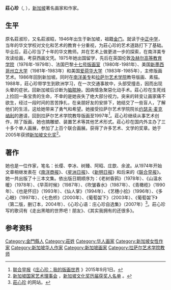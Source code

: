 {{fansite|time=2015-12-17T09:59:12+00:00}}
{{primarysources|time=2015-12-17T09:59:12+00:00}}
'''莊心珍'''（{{lang-en|Chng Seok Tin}}, {{bd|1946年||}}），[[新加坡|新加坡]]著名画家和作家。

==生平==
原名莊淑珍，又名莊淑昭，1946年出生于新加坡，祖籍[[金门|金门]]。就读于[[中正中学|中正中学]]，当年的华文学校对文化和艺术的教育十分重视，为莊心珍的艺术道路打下了基础。毕业后，莊心珍当了十年的华文教师。并在艺术上做更进一步的探索，在南洋美专攻读绘画，考获西画文凭。1975年她出国留学，先后在英国伦敦[[及赫尔高等教育学院|及赫尔高等教育学院]]（1976年-1979年）、法国巴黎[[十七号版画室|十七号版画室]]（1980年-1981年）、美国[[新墨西哥州立大学|新墨西哥州立大学]]（1981年-1983年）和美国[[爱荷华大学|爱荷华大学]]（1983年-1985年），主修版画艺术。1986年回到新加坡。同时在[[南洋美专|南洋美专]]和[[拉萨尔艺术学院|拉萨尔艺术学院]]教导版画、素描。1988年，莊心珍带学生到欧洲学习，在一次交通事故中，头部受撞击，因而出现头晕的症状。回新加坡后诊断为[[脑脓肿|脑脓肿]]。因病情急聚惡化动手术。莊心珍在生死线上捡回一条宝贵的生命，不幸的是她丧失了绝大部分视力。突来的转变让画家痛不欲生，经过一段时间的苦苦挣扎，在亲朋好友的安排下，她结交了一些盲人，了解他们的生活，这给她带来了勇气和希望。她接受拉萨尔艺术学院院长[[约瑟夫·麦克纳利|约瑟夫·麦克纳利]]的邀请，回到拉萨尔艺术学院教导版画至1997年<ref>[[联合早报|联合早报]]《[http://www.zaobao.com.sg/culture/arts/story20150901-521223 庄心珍：我的版画世界] {{Wayback|url=http://www.zaobao.com.sg/culture/arts/story20150901-521223 |date=20151222152118 }}》2015年9月1日。</ref>。莊心珍继续从事艺术创作，除了版画，她也搞雕塑、装置艺术等其他艺术形式。莊心珍在国内外主办了三十多个单人画展，参加了上百个联合画展。获得了许多艺术、文学的奖章。她于2005年获颁[[新加坡文化奖|新加坡文化奖]]<ref>[https://www.nac.gov.sg/home 新加坡国家艺术理事会] {{webarchive|url=https://web.archive.org/web/20151122024433/https://www.nac.gov.sg/home |date=2015-11-22 }}，[https://www.nac.gov.sg/docs/cmyaa/cmyaa_recipients_2015.pdf 新加坡文化奖历届获奖人名单] {{webarchive|url=https://web.archive.org/web/20151222155656/https://www.nac.gov.sg/docs/cmyaa/cmyaa_recipients_2015.pdf |date=2015-12-22 }}。</ref>。

==著作==
她也是一位作家，笔名：长缨、李冰、树臻、阿昭、庄歆、余波。从1974年开始文章相继发表在《[[南洋商报|南洋商报]]》、《[[星洲日报|星洲日报]]》、《[[新明日报|新明日报]]》和后来的《[[联合早报|联合早报]]》。她一共出版了十三本文集。依出版日期顺序为：《老树昏鸦》（1978年）、《山温水暖》（1978年）、《早茶时候》（1987年）、《吹皱春水》（1987年）、《青橄榄》（1990年）、《也是怀旧》（1993年）、《仙人掌》（1994年）、《艺穗小拾》（1996年）、《多心眼》（1997年）、《七色桥》（2000年）、《葡萄袈下》（2003年）、《葡萄袈下》（第二版，删订本，2004年）、《心珍心语：庄心珍自选集》（2007年）<ref>[http://chngseoktin.com/ 莊心珍] {{Wayback|url=http://chngseoktin.com/ |date=20150801102138 }}的网站。</ref>。莊心珍写的歌词有《走出黑暗的世界吧！朋友》、《其实我拥有的还很多》。

==参考资料==
{{reflist}}

{{DEFAULTSORT:Z}}
[[Category:金門縣人|Category:金門縣人]]
[[Category:莊姓|Category:莊姓]]
[[Category:华人画家|Category:华人画家]]
[[Category:新加坡女性作家|Category:新加坡女性作家]]
[[Category:新加坡华人作家|Category:新加坡华人作家]]
[[Category:新加坡画家|Category:新加坡画家]]
[[Category:拉萨尔艺术学院教师|Category:拉萨尔艺术学院教师]]